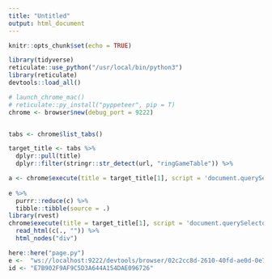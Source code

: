 ```yaml
---
title: "Untitled"
output: html_document
---
```


```r
knitr::opts_chunk$set(echo = TRUE)
```


```r
library(tidyverse)
reticulate::use_python("/usr/local/bin/python3")
library(reticulate)
devtools::load_all()
```

```r
# launch_chrome_mac()
# reticulate::py_install("pyppeteer", pip = T)
chrome <- browser$new(debug_port = 9222)


tabs <- chrome$list_tabs()

target_title <- tabs %>%
  dplyr::pull(title)
  dplyr::filter(stringr::str_detect(url, "ringGameTable")) %>%

a <- chrome$execute(title = target_title[1], script = 'document.querySelector("body").innerHTML')[[1]]    
    
e %>%
  purrr::reduce(c) %>%
  tibble::tibble(source = .)
library(rvest)
chrome$execute(title = target_title[1], script = 'document.querySelector("body").innerHTML')[[1]] %>%
  read_html(c(., "")) %>%
  html_nodes("div")

here::here("page.py")
e <-  "ws://localhost:9222/devtools/browser/02c2cc8d-2610-40fd-ae0d-0e7fa56fc077"
id <- "E7B902F9AF9C5D3A644A154DAE096726"
  
```
